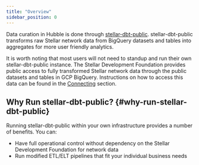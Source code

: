 ```yaml
---
title: "Overview"
sidebar_position: 0
---
```


Data curation in Hubble is done through [stellar-dbt-public](https://github.com/stellar/stellar-dbt-public). stellar-dbt-public transforms raw Stellar network data from BigQuery datasets and tables into aggregates for more user friendly analytics.

It is worth noting that most users will not need to standup and run their own stellar-dbt-public instance. The Stellar Development Foundation provides public access to fully transformed Stellar network data through the public datasets and tables in GCP BigQuery. Instructions on how to access this data can be found in the [Connecting](../../analyst-guide/connecting.mdx) section.

## Why Run stellar-dbt-public? {#why-run-stellar-dbt-public}

Running stellar-dbt-public within your own infrastructure provides a number of benefits. You can:

- Have full operational control without dependency on the Stellar Development Foundation for network data
- Run modified ETL/ELT pipelines that fit your individual business needs
